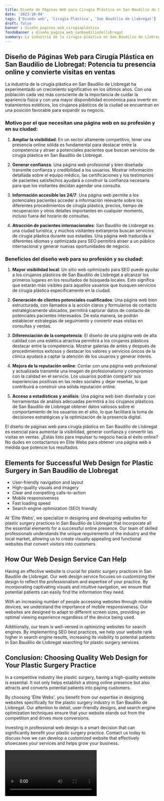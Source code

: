 ```yaml
---
title: Diseño de Páginas Web para Cirugía Plástica en San Baudilio de Llobregat
date: '2023-10-04'
tags: ['Diseño web', 'Cirugía Plástica', 'San Baudilio de Llobregat']
draft: false
banner : diseño_paginas_web_cirugíaplástica
fondoBanner : diseño_pagina_web_sanbaudiliodellobregat
summary: La industria de la cirugía plástica en San Baudilio de Llobregat ha experimentado un crecimiento significativo en los últimos años. Con una población cada vez más consciente de la importancia de cuidar la apariencia física y con una mayor disponibilidad económica para invertir en tratamientos estéticos, los cirujanos plásticos de la ciudad se encuentran en una posición favorable para expandir su negocio.
---
```


## Diseño de Páginas Web para Cirugía Plástica en San Baudilio de Llobregat: Potencia tu presencia online y convierte visitas en ventas

La industria de la cirugía plástica en San Baudilio de Llobregat ha experimentado un crecimiento significativo en los últimos años. Con una población cada vez más consciente de la importancia de cuidar la apariencia física y con una mayor disponibilidad económica para invertir en tratamientos estéticos, los cirujanos plásticos de la ciudad se encuentran en una posición favorable para expandir su negocio.

### Motivo por el que necesitan una página web en su profesión y en su ciudad:

1. **Ampliar la visibilidad**: En un sector altamente competitivo, tener una presencia online sólida es fundamental para destacar entre la competencia y atraer a potenciales pacientes que buscan servicios de cirugía plástica en San Baudilio de Llobregat.

2. **Generar confianza**: Una página web profesional y bien diseñada transmite confianza y credibilidad a los usuarios. Mostrar información detallada sobre el equipo médico, las certificaciones y los testimonios de pacientes satisfechos ayudará a construir la confianza necesaria para que los visitantes decidan agendar una consulta.

3. **Información accesible las 24/7**: Una página web permite a los potenciales pacientes acceder a información relevante sobre los diferentes procedimientos de cirugía plástica, precios, tiempo de recuperación y otros detalles importantes en cualquier momento, incluso fuera del horario de consultas.

4. **Atracción de pacientes internacionales**: San Baudilio de Llobregat es una ciudad turística, y muchos visitantes extranjeros buscan servicios de cirugía plástica durante sus estadías. Una página web traducida a diferentes idiomas y optimizada para SEO permitirá atraer a un público internacional y generar nuevas oportunidades de negocio.

### Beneficios del diseño web para su profesión y su ciudad:

1. **Mayor visibilidad local**: Un sitio web optimizado para SEO puede ayudar a los cirujanos plásticos de San Baudilio de Llobregat a alcanzar los primeros lugares en los resultados de búsqueda locales. Esto significa que estarán más visibles para aquellos usuarios que busquen servicios de cirugía plástica específicamente en la ciudad.

2. **Generación de clientes potenciales cualificados**: Una página web bien estructurada, con llamados a la acción claros y formularios de contacto estratégicamente ubicados, permitirá capturar datos de contacto de potenciales pacientes interesados. De esta manera, se podrán establecer estrategias de seguimiento y convertir esas visitas en consultas y ventas.

3. **Diferenciación de la competencia**: El diseño de una página web de alta calidad con una estética atractiva permitirá a los cirujanos plásticos destacar entre la competencia. Mostrar galerías de antes y después de procedimientos exitosos y destacar los valores y servicios únicos de la clínica ayudará a captar la atención de los usuarios y generar interés.

4. **Mejora de la reputación online**: Contar con una página web profesional y actualizada transmite una imagen de profesionalismo y compromiso con la calidad en el servicio. Los usuarios podrán compartir sus experiencias positivas en las redes sociales y dejar reseñas, lo que contribuirá a construir una sólida reputación online.

5. **Acceso a estadísticas y análisis**: Una página web bien diseñada y con herramientas de análisis adecuadas permitirá a los cirujanos plásticos de San Baudilio de Llobregat obtener datos valiosos sobre el comportamiento de los usuarios en el sitio, lo que facilitará la toma de decisiones estratégicas y la optimización de la presencia digital. 

El diseño de páginas web para cirugía plástica en San Baudilio de Llobregat es esencial para aumentar la visibilidad, generar confianza y convertir las visitas en ventas. ¿Estás listo para impulsar tu negocio hacia el éxito online? No dudes en contactarnos en Élite Webs para obtener una página web a medida que potencie tus resultados.

<GifSeo />

<Cta />

## Elements for Successful Web Design for Plastic Surgery in San Baudilio de Llobregat

- User-friendly navigation and layout
- High-quality visuals and imagery
- Clear and compelling calls-to-action
- Mobile responsiveness
- Fast loading speed
- Search engine optimization (SEO) friendly

At 'Élite Webs', we specialize in designing and developing websites for plastic surgery practices in San Baudilio de Llobregat that incorporate all the essential elements for a successful online presence. Our team of skilled professionals understands the unique requirements of the industry and the local market, allowing us to create visually appealing and functional websites that convert visitors into customers.

## How Our Web Design Service Can Help

Having an effective website is crucial for plastic surgery practices in San Baudilio de Llobregat. Our web design service focuses on customizing the design to reflect the professionalism and expertise of your practice. By incorporating captivating visuals and intuitive navigation, we ensure that potential patients can easily find the information they need.

With an increasing number of people accessing websites through mobile devices, we understand the importance of mobile responsiveness. Our websites are designed to adapt to different screen sizes, providing an optimal viewing experience regardless of the device being used.

Additionally, our team is well-versed in optimizing websites for search engines. By implementing SEO best practices, we help your website rank higher in search engine results, increasing its visibility to potential patients in San Baudilio de Llobregat searching for plastic surgery services.

## Conclusion: Choosing Quality Web Design for Your Plastic Surgery Practice

In a competitive industry like plastic surgery, having a high-quality website is essential. It not only helps establish a strong online presence but also attracts and converts potential patients into paying customers.

By choosing 'Élite Webs', you benefit from our expertise in designing websites specifically for the plastic surgery industry in San Baudilio de Llobregat. Our attention to detail, user-friendly designs, and search engine optimization techniques ensure that your website stands out from the competition and drives more conversions.

Investing in professional web design is a smart decision that can significantly benefit your plastic surgery practice. Contact us today to discuss how we can develop a customized website that effectively showcases your services and helps grow your business.

<Video />

<CtaBot job='Cirugía Plástica' city='San Baudilio de Llobregat'/>

<Gmaps query='San Baudilio de Llobregat+españa+maps' />